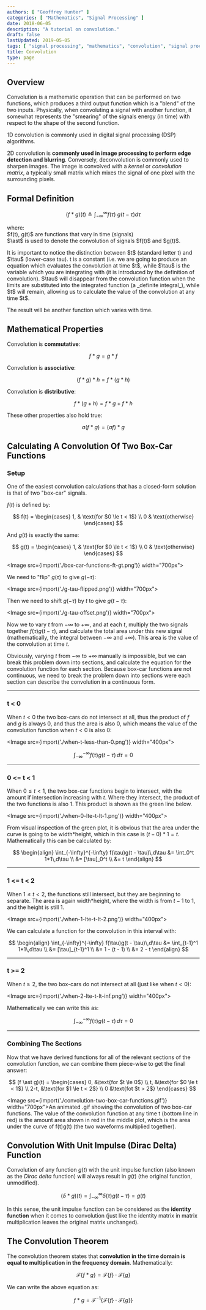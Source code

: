 ```yaml
---
authors: [ "Geoffrey Hunter" ]
categories: [ "Mathematics", "Signal Processing" ]
date: 2018-06-05
description: "A tutorial on convolution."
draft: false
lastUpdated: 2019-05-05
tags: [ "signal processing", "mathematics", "convolution", "signal processing", "DSPs", "edge detection", "blurring", "sharpening", "theorem" ]
title: Convolution
type: page
---
```



## Overview

Convolution is a mathematic operation that can be performed on two functions, which produces a third output function which is a "blend" of the two inputs. Physically, when convoluting a signal with another function, it somewhat represents the "smearing" of the signals energy (in time) with respect to the shape of the second function.

1D convolution is commonly used in digital signal processing (DSP) algorithms. 

2D convolution is **commonly used in image processing to perform edge detection and blurring**. Conversely, deconvolution is commonly used to sharpen images. The image is convolved with a _kernel_ or _convolution matrix_, a typically small matrix which mixes the signal of one pixel with the surrounding pixels.

## Formal Definition

$$ (f \ast g)(t) \triangleq \int_{-\infty}^{\infty} f(\tau)\ g(t - \tau) d \tau $$

<p className="centered">  where:<br/>
  $f(t), g(t)$ are functions that vary in time (signals)<br/>
  $\ast$ is used to denote the convolution of signals $f(t)$ and $g(t)$.</p>

<Aside type="caution">
It is important to notice the distinction between $t$ (standard letter t) and $\tau$ (lower-case tau). t is a constant (i.e. we are going to produce an equation which evaluates the convolution at time $t$, while $\tau$ is the variable which you are integrating with (it is introduced by the definition of convolution). $\tau$ will disappear from the convolution function when the limits are substituted into the integrated function (a _definite integral_), while $t$ will remain, allowing us to calculate the value of the convolution at any time $t$.
</Aside>

The result will be another function which varies with time.

## Mathematical Properties

Convolution is **commutative**:

$$ f \ast g = g \ast f $$

Convolution is **associative**:

$$ (f \ast g) \ast h = f \ast (g \ast h) $$

Convolution is **distributive**:

$$ f \ast (g + h) = f \ast g + f \ast h $$

These other properties also hold true:

$$ a (f \ast g) = (af) \ast g $$

## Calculating A Convolution Of Two Box-Car Functions

### Setup

One of the easiest convolution calculations that has a closed-form solution is that of two "box-car" signals.

$f(t)$ is defined by:

$$
f(t) =
\begin{cases}
1, & \text{for $0 \le t < 1$} \\
0 & \text{otherwise}
\end{cases}
$$

And $g(t)$ is exactly the same:

$$
g(t) =
\begin{cases}
1, & \text{for $0 \le t < 1$} \\
0 & \text{otherwise}
\end{cases}
$$

<Image src={import('./box-car-functions-ft-gt.png')} width="700px"></Image>

We need to "flip" $g(\tau)$ to give $g(-\tau)$:

<Image src={import('./g-tau-flipped.png')} width="700px"></Image>

Then we need to shift $g(-\tau)$ by $t$ to give $g(t - \tau)$:

<Image src={import('./g-tau-offset.png')} width="700px"></Image>

Now we to vary $t$ from $-\infty$ to $+\infty$, and at each $t$, multiply the two signals together $f(\tau)g(t - \tau)$, and calculate the total area under this new signal (mathematically, the integral between $-\infty$ and $+\infty$). This area is the value of the convolution at time $t$. 

Obviously, varying $t$ from $-\infty$ to $+\infty$ manually is impossible, but we can break this problem down into sections, and calculate the equation for the convolution function for each section. Because box-car functions are not continuous, we need to break the problem down into sections were each section can describe the convolution in a continuous form.

---

### t &lt; 0

When $t < 0$ the two box-cars do not intersect at all, thus the product of $f$ and $g$ is always 0, and thus the area is also 0, which means the value of the convolution function when $t < 0$ is also 0:

<Image src={import('./when-t-less-than-0.png')} width="400px"></Image>

$$
  \int_{-\infty}^{-\infty} f(\tau)g(t - \tau)\,d\tau = 0
$$

---

### 0 &lt;= t < 1

When $0 \le t < 1$, the two box-car functions begin to intersect, with the amount if intersection increasing with $t$. Where they intersect, the product of the two functions is also $1$. This product is shown as the green line below.

<Image src={import('./when-0-lte-t-lt-1.png')} width="400px"></Image>

From visual inspection of the green plot, it is obvious that the area under the curve is going to be width*height, which in this case is $(t - 0)*1 = t$. Mathematically this can be calculated by:

$$
\begin{align}
\int_{-\infty}^{-\infty} f(\tau)g(t - \tau)\,d\tau &= \int_0^t 1*1\,d\tau \\
&= [\tau]_0^t \\
&= t
\end{align}
$$

---

### 1 &lt;= t &lt; 2

When $1 \le t < 2$, the functions still intersect, but they are beginning to separate. The area is again width*height, where the width is from $t-1$ to $1$, and the height is still $1$.

<Image src={import('./when-1-lte-t-lt-2.png')} width="400px"></Image>

We can calculate a function for the convolution in this interval with:

$$
\begin{align}
\int_{-\infty}^{-\infty} f(\tau)g(t - \tau)\,d\tau &= \int_{t-1}^1 1*1\,d\tau \\
&= [\tau]_{t-1}^1 \\
&= 1 - (t - 1) \\
&= 2 - t
\end{align}
$$

---

### t >= 2

When $t \ge 2$, the two box-cars do not intersect at all (just like when $t < 0$):

<Image src={import('./when-2-lte-t-lt-inf.png')} width="400px"></Image>

Mathematically we can write this as:

$$
\int_{-\infty}^{-\infty} f(\tau)g(t - \tau)\,d\tau = 0
$$

---

### Combining The Sections

Now that we have derived functions for all of the relevant sections of the convolution function, we can combine them piece-wise to get the final answer:

$$
(f \ast g)(t) =
\begin{cases}
0, &\text{for $t \le 0$} \\
t, &\text{for $0 \le t < 1$} \\
2-t, &\text{for $1 \le t < 2$} \\
0 &\text{fot $t > 2$}
\end{cases}
$$

<Image src={import('./convolution-two-box-car-functions.gif')} width="700px">An animated .gif showing the convolution of two box-car functions. The value of the convolution function at any time t (bottom line in red) is the amount area shown in red in the middle plot, which is the area under the curve of f(t)g(t) (the two waveforms multiplied together).</Image>

## Convolution With Unit Impulse (Dirac Delta) Function

Convolution of any function $g(t)$ with the unit impulse function (also known as the _Dirac delta_ function) will always result in $g(t)$ (the original function, unmodified).

$$ (\delta \ast g)(t) = \int_{-\infty}^{\infty} \delta(\tau) g(t - \tau) = g(t) $$

In this sense, the unit impulse function can be considered as the **identity function** when it comes to convolution (just like the identity matrix in matrix multiplication leaves the original matrix unchanged).

## The Convolution Theorem

The convolution theorem states that **convolution in the time domain is equal to multiplication in the frequency domain**. Mathematically:

$$ \mathcal{F} \{f \ast g\} = \mathcal{F}\{f\} \cdot \mathcal{F}\{g\} $$

We can write the above equation as:

$$ f \ast g = \mathcal{F}^{-1}\{\mathcal{F}\{f\} \cdot \mathcal{F}\{g\}\} $$